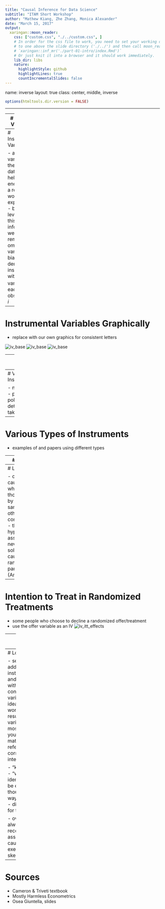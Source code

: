 ```yaml
---
title: "Causal Inference for Data Science"
subtitle: "ITAM Short Workshop"
author: "Mathew Kiang, Zhe Zhang, Monica Alexander"
date: "March 15, 2017"
output:
  xaringan::moon_reader:
    css: ["custom.css", "./../custom.css", ]
    # In order for the css file to work, you need to set your working directory
    # to one above the slide directory ('./../') and then call moon_reader via
    # `xaringan::inf_mr('./part-01-intro/index.Rmd')`
    # Or just knit it into a browser and it should work immediately.
    lib_dir: libs
    nature:
      highlightStyle: github
      highlightLines: true
      countIncrementalSlides: false
---
```

name: inverse
layout: true
class: center, middle, inverse

```r
options(htmltools.dir.version = FALSE)
```

---


---
# Omitted Variables

- we rarely "prove" causality
- instead, we argue based on domain expertise and theory that we are not facing biases
- often, a good analysis adjusts a lot of the assumptions to ensure the results are "robust" to possible biases

---
# Instrumental Variables

- any other variables in the world or data that helps to encourage a real-world experiment
- by leveraging this information, we can remove omitted variable bias
- denote such instruments with $z_i$ variables for each observation $i$

---
# Instrumental Variables Graphically

- replace with our own graphics for consistent letters

![iv_base](./assets/iv_no_issue.png) ![iv_base](./assets/iv_confound.png)
![iv_base](./assets/iv_with_z.png)

---
# Instrumental Variable Key

- instead of using the observed $X_i$ or $T_i$, which may be influenced by confounders,
we use a predicted version of $\hat{X_i}$, which does not suffer from influence from confounders.

- "good instruments come from a combination of institutional knowledge and ideas about the processes determining the variables of interest" (Angrist & Pischke)
  - i.e., it's not just about data
  
---
# Various Types of Instruments

- natural experiments
- policy variation
- policy/implementation details
- actions taken by third parties

---
# Various Types of Instruments

- examples of and papers using different types 

---
# Caveats about IV

- we can never "prove" that an IV is valid, it has to be argued
- we can show that an IV is weak sometimes though
- beware of internal validity causality; LATE
  - causality is determined based on meaningful variation (e.g., randomized experiment); an IV may only lead to meaningful variation for a small part of the population (e.g., RD)
  - can help inform our theoretical understanding
  - comes up when we consider the more realistic scenario that casual effects are heterogeneous

---
# LATE

- only estimate the avg causal effect for those who are affected
- those who are affected by all be affected in the same direction; otherwise it complicates calculation
  - this is a hypothetical/theoretical assumption, we can never know
- "IV solves the problem of causal inference in a randomized trial with partial compliance" (Angrist, Pischke)

---
# Intention to Treat in Randomized Treatments

- some people who choose to decline a randomized offer/treatment
- use the offer variable as an IV
![iv_itt_effects](./assets/iv_rct_itt_effects_regression.png)

---
# Characterizing Instruments

- it's also useful to consider some numbers around LATE
  - how many "compliers"/"affected" do we have?
  - what % of our observed treated were affected by $IV$/$z$?

![iv_size_of_compliers](./assets/iv_size_of_compliers.png)

- small group of "compliers"" is not necessarily bad (like only those on the margin of usefulness)

- (optional) also can compare composition of descriptive variables of the compliers to others.

--- 
# Lots more Details on IV

- see book and reading for additional (multiple instruments, interpretation and math of instruments with covariates, IVs for continuous treatment variables)
- key overall idea: look for things in the world/nature/policies that results in some random variation! Finding that is the most difficult part. Once you find it, you can refer to math and textbooks and references to nail the correct interpretation/identification.

- "key source of variation"
- "what's your identification (strategy)"
- be excited but cautious though, there are a lot of ways things can go wrong
  - different functional forms for the instrument

- overall key advice: always be cautious and recognizing the assumptions that go into causal work. Valuable exercise to think through skeptically.

---
# Sources

- Cameron & Triveti textbook
- Mostly Harmless Econometrics
- Osea Giuntella, slides
